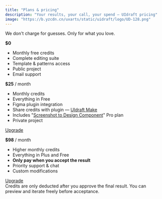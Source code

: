 ```yaml
---
title: "Plans & pricing"
description: "Your results, your call, your spend — UIdraft pricing"
image: "https://b.yzcdn.cn/uxarts/static/uidraft/logo/UD-128.png"
---
```


We don't charge for guesses. Only for what you love.

<Columns cols={3}>
  <Card title="Free" icon="circle-dollar">
    <p><strong>$0</strong></p>
    <ul>
      <li>Monthly free credits</li>
      <li>Complete editing suite</li>
      <li>Template & patterns access</li>
      <li>Public project</li>
      <li>Email support</li>
    </ul>
  </Card>
  <Card title="Plus — Most Popular" icon="sparkles">
    <p><strong>$25</strong> / month</p>
    <ul>
      <li>Monthly credits</li>
      <li>Everything in Free</li>
      <li>Figma plugin integration</li>
      <li>Share credits with plugin — <a href="https://www.figma.com/community/plugin/1528325292196938261" target="_blank" rel="noreferrer" class="link">UIdraft Make</a></li>
      <li>Includes "<a href="https://www.figma.com/community/plugin/1461555256150445769" target="_blank" rel="noreferrer" class="link">Screenshot to Design Component</a>" Pro plan</li>
      <li>Private project</li>
    </ul>
    <div class="ant-spin-nested-loading css-1vjf2v5">
      <div class="ant-spin-container">
        <a href="https://uidraft.ai/" target="_blank" rel="noreferrer" class="Pricing-module_cta_button_6e4ad Pricing-module_primary_17844">Upgrade</a>
      </div>
    </div>
  </Card>
  <Card title="Pro" icon="badge-check">
    <p><strong>$98</strong> / month</p>
    <ul>
      <li>Higher monthly credits</li>
      <li>Everything in Plus and Free</li>
      <li><strong>Only pay when you accept the result</strong></li>
      <li>Priority support & chat</li>
      <li>Custom modifications</li>
    </ul>
    <div class="ant-spin-nested-loading css-1vjf2v5">
      <div class="ant-spin-container">
        <a href="https://uidraft.ai/" target="_blank" rel="noreferrer" class="Pricing-module_cta_button_6e4ad Pricing-module_primary_17844">Upgrade</a>
      </div>
    </div>
  </Card>
</Columns>

<Callout>
Credits are only deducted after you approve the final result. You can preview and iterate freely before acceptance.
</Callout>
